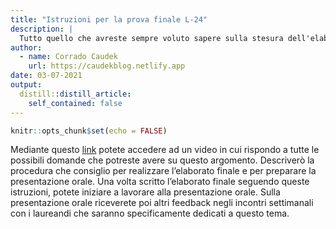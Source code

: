 ```yaml
---
title: "Istruzioni per la prova finale L-24"
description: |
  Tutto quello che avreste sempre voluto sapere sulla stesura dell'elaborato finale e non avete mai osato chiedere.
author:
  - name: Corrado Caudek
    url: https://caudekblog.netlify.app
date: 03-07-2021
output:
  distill::distill_article:
    self_contained: false
---
```



```r
knitr::opts_chunk$set(echo = FALSE)
```

Mediante questo [link](https://drive.google.com/open?id=1x4lI7VUn5JmRki-87my1f6gyLcw4TIuW) potete accedere ad  un video in cui rispondo a tutte le possibili domande che potreste avere su questo argomento. Descriverò la  procedura che consiglio per realizzare l'elaborato finale e per preparare la presentazione orale. Una volta scritto l'elaborato finale seguendo queste istruzioni, potete iniziare a lavorare alla presentazione orale. Sulla presentazione orale riceverete poi altri feedback negli incontri settimanali con i laureandi che saranno specificamente dedicati a questo tema. 






